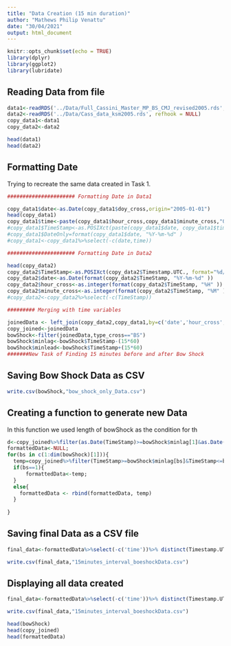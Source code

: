 ```yaml
---
title: "Data Creation (15 min duration)"
author: "Mathews Philip Venattu"
date: "30/04/2021"
output: html_document
---
```


```r
knitr::opts_chunk$set(echo = TRUE)
library(dplyr)
library(ggplot2)
library(lubridate)
```

## Reading Data from file


```r
data1<-readRDS('../Data/Full_Cassini_Master_MP_BS_CMJ_revised2005.rds', refhook = NULL)
data2<-readRDS('../Data/Cass_data_ksm2005.rds', refhook = NULL)
copy_data1<-data1
copy_data2<-data2

head(data1)
head(data2)
```

## Formatting Date 

Trying to recreate the same data created in Task 1. <br />

```r
###################### Formatting Date in Data1

copy_data1$date<-as.Date(copy_data1$doy_cross,origin="2005-01-01")
head(copy_data1)
copy_data1$time<-paste(copy_data1$hour_cross,copy_data1$minute_cross,"00",sep=":")
#copy_data1$TimeStamp<-as.POSIXct(paste(copy_data1$date, copy_data1$time), format="%Y-%m-%d %H:%M:%S")
#copy_data1$DateOnly=format(copy_data1$date, "%Y-%m-%d" )
#copy_data1<-copy_data1%>%select(-c(date,time))

###################### Formatting Date in Data2

head(copy_data2)
copy_data2$TimeStamp<-as.POSIXct(copy_data2$Timestamp.UTC., format="%d/%m/%Y %H:%M")
copy_data2$date<-as.Date(format(copy_data2$TimeStamp, "%Y-%m-%d" ))
copy_data2$hour_cross<-as.integer(format(copy_data2$TimeStamp, "%H" )) 
copy_data2$minute_cross<-as.integer(format(copy_data2$TimeStamp, "%M" )) 
#copy_data2<-copy_data2%>%select(-c(TimeStamp))

######### Merging with time variables 

joinedData <- left_join(copy_data2,copy_data1,by=c('date','hour_cross','minute_cross'))
copy_joined<-joinedData
bowShock<-filter(joinedData,type_cross=="BS")
bowShock$minlag<-bowShock$TimeStamp-(15*60)
bowShock$minlead<-bowShock$TimeStamp+(15*60)
#######New Task of Finding 15 minutes before and after Bow Shock
```

## Saving Bow Shock Data as CSV


```r

write.csv(bowShock,"bow_shock_only_Data.csv")
```

## Creating a function to generate new Data

In this function we used length of bowShock as the condition for th

```r

d<-copy_joined%>%filter(as.Date(TimeStamp)>=bowShock$minlag[1]&as.Date(TimeStamp)<=bowShock$minlead[1])
formattedData<-NULL;
for(bs in c(1:dim(bowShock)[1])){
  temp=copy_joined%>%filter(TimeStamp>=bowShock$minlag[bs]&TimeStamp<=bowShock$minlead[bs])
  if(bs==1){
      formattedData<-temp;
  }
  else{
    formattedData <- rbind(formattedData, temp)
  }
  
} 
```

## Saving final Data as a CSV file

```r
final_data<-formattedData%>%select(-c('time'))%>% distinct(Timestamp.UTC., .keep_all= TRUE)

write.csv(final_data,"15minutes_interval_boeshockData.csv")


```

## Displaying all data created

```r
final_data<-formattedData%>%select(-c('time'))%>% distinct(Timestamp.UTC., .keep_all= TRUE)

write.csv(final_data,"15minutes_interval_boeshockData.csv")

head(bowShock)
head(copy_joined)
head(formattedData)

```